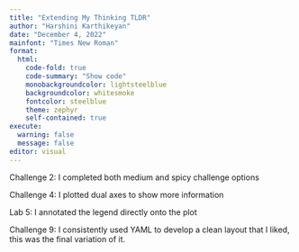 ```yaml
---
title: "Extending My Thinking TLDR"
author: "Harshini Karthikeyan"
date: "December 4, 2022"
mainfont: "Times New Roman"
format: 
  html:
    code-fold: true
    code-summary: "Show code"
    monobackgroundcolor: lightsteelblue
    backgroundcolor: whitesmoke
    fontcolor: steelblue
    theme: zephyr
    self-contained: true
execute: 
  warning: false
  message: false
editor: visual
---
```


Challenge 2: I completed both medium and spicy challenge options 

Challenge 4: I plotted dual axes to show more information

Lab 5: I annotated the legend directly onto the plot

Challenge 9: I consistently used YAML to develop a clean layout that I liked, this was the final variation of it.

\

